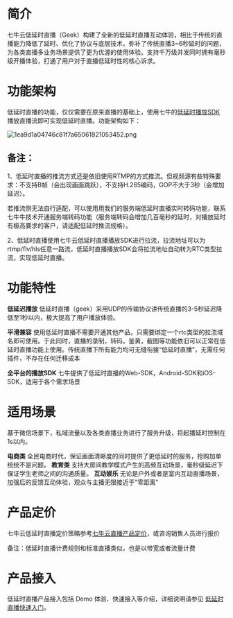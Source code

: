 # 简介
七牛云低延时直播（Geek）构建了全新的低延时直播互动体验，相比于传统的直播能力降低了延时、优化了协议与底层技术，弥补了传统直播3~6秒延时的问题，为各类直播多业务场景提供了更为优渥的使用体验。支持千万级并发同时拥有毫秒级开播体验，打通了用户对于直播低延时性的核心诉求。

# 功能架构
低延时直播的功能，仅仅需要在原来直播的基础上，使用七牛的[低延时播放SDK](https://developer.qiniu.com/pili/7720/low-latency-live-broadcast-of-the-sdk)播放直播流即可实现低延时直播。功能架构如下：

![1ea9d1a04746c81f7a65061821053452.png](https://dn-odum9helk.qbox.me/FruDZn083CWw8yAStsvmatSW7mXZ)

## 备注：

1、低延时直播的推流方式还是依旧使用RTMP的方式推流。但视频源有些特殊要求：不支持B帧（会出现画面跳跃），不支持H.265编码，GOP不大于3秒（会增加延迟）。


若推流侧⽆法⾃行适配，可以使⽤用我们的服务端低延时直播实时转码功能，联系七⽜牛技术开通服务端转码功能（服务端转码会增加几百毫秒的延时，对播放延时有极高要求的客户，请适配低延时推流规格）。

2、低延时直播使用七牛云低延时直播播放SDK进行拉流，拉流地址可以为rtmp/flv/hls任意一路流，低延时直播播放SDK会将拉流地址自动转为RTC类型拉流，实现低延时直播。

# 功能特性
**低延迟播放**
低延时直播（geek）采用UDP的传输协议讲传统直播的3-5秒延迟降低至1秒以内，极大提高了用户播放体验。

**平滑兼容**
使用低延时直播不需要开通其他产品，只需要绑定一个rtc类型的拉流域名即可使用。于此同时，直播的录制，转码，鉴黄，截图等功能依旧可以正常在低延时直播功能上使用。传统直播下所有能力均可无缝衔接“低延时直播”，无需任何插件，不存在任何迁移成本

**全平台的播放SDK**
七牛提供了低延时直播的Web-SDK，Android-SDK和iOS-SDK，适用于各个需求场景



# 适用场景
基于微信场景下，私域流量以及各类直播业务进行了服务升级，将起播延时控制在1s以内。

**电商类**
全民电商时代，保证画面清晰度的同时提供了更低延时的服务，抢购加单统统不是问题。
**教育类**
支持大房间教学模式产生的高频互动场景，毫秒级延迟下保证学生老师之间的沟通质量。
**互动娱乐**
无论是户外或者是室内互动直播场景，加强后的反馈互动体验，观众与主播无限接近于“零距离”
# 产品定价
七牛云低延时直播定价策略参考[七牛云直播产品定价](https://www.qiniu.com/prices/pili)，或咨询销售人员进行报价

备注：低延时直播计费规则和标准直播类似，也是以带宽或者流量计费
# 产品接入
低延时直播产品接入包括 Demo 体验、快速接入等介绍，详细说明请参见 [低延时直播快速入门](/pili/quick_start/9902/low-latency-live-quick-start)。


